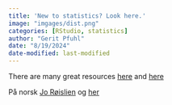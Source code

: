 ```yaml
---
title: 'New to statistics? Look here.'
image: "imgages/dist.png"
categories: [RStudio, statistics]
author: "Gerit Pfuhl"
date: "8/19/2024"
date-modified: last-modified
---
```



There are many great resources [here](https://www.khanacademy.org/math/statistics-probability) and [here](https://learningstatisticswithr.com/)
 
På norsk [Jo Røislien](https://www.youtube.com/watch?v=rZUjCcLwYGE) og [her](https://www.youtube.com/@psyport?app=desktop)